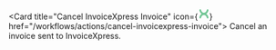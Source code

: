 <Card title="Cancel InvoiceXpress Invoice"
  icon={<svg width="20" height="20" viewBox="0 0 20 20" fill="none" xmlns="http://www.w3.org/2000/svg"><path d="M14.9636 3.2801C14.737 4.45968 14.1377 5.62908 13.322 6.48672C12.6704 7.17131 11.5659 7.98696 10.0006 7.98696C8.44559 7.98696 7.34102 7.16113 6.68566 6.46763C5.87378 5.60617 5.27313 4.44314 5.04026 3.27374C4.89264 2.53698 4.26273 2 3.53866 2H3.53357C3.07672 2 2.64788 2.20996 2.35519 2.57516C2.0676 2.93526 1.9467 3.40608 2.02178 3.86671C2.3501 5.88611 3.32487 7.73119 4.76539 9.06474C5.13952 9.41085 5.54037 9.71751 5.96285 9.98091C5.97685 9.99109 5.97685 10.0102 5.96285 10.0204C5.54037 10.2838 5.13952 10.5904 4.76539 10.9365C3.32487 12.2701 2.3501 14.1152 2.02178 16.1346C1.9467 16.5952 2.0676 17.066 2.35519 17.4248C2.64788 17.79 3.07672 18 3.53357 18C4.26273 18 4.89392 17.4617 5.03644 16.7212C5.26295 15.5403 5.86105 14.3709 6.67802 13.5146C7.32957 12.83 8.43413 12.0143 10.0006 12.0143C11.5544 12.0143 12.659 12.8401 13.3143 13.5324C14.1262 14.3938 14.7269 15.5581 14.9597 16.7263C15.1074 17.4656 15.7385 18 16.4601 18H16.4664C16.9233 18 17.3521 17.79 17.6448 17.4248C17.9324 17.066 18.0533 16.5952 17.9782 16.1346C17.6499 14.1152 16.6751 12.2701 15.2346 10.9365C14.8592 10.5904 14.4584 10.2838 14.0384 10.0204C14.0231 10.0102 14.0231 9.99109 14.0384 9.98091C14.4584 9.71751 14.8592 9.41085 15.2346 9.06474C16.6751 7.73119 17.6499 5.88611 17.9782 3.86671C18.0533 3.40608 17.9324 2.93526 17.6448 2.57516C17.3521 2.20996 16.9233 2 16.4664 2C15.7373 2 15.1061 2.53825 14.9636 3.2801Z" fill="#73C696"/></svg>} href="/workflows/actions/cancel-invoicexpress-invoice">
  Cancel an invoice sent to InvoiceXpress.
</Card>